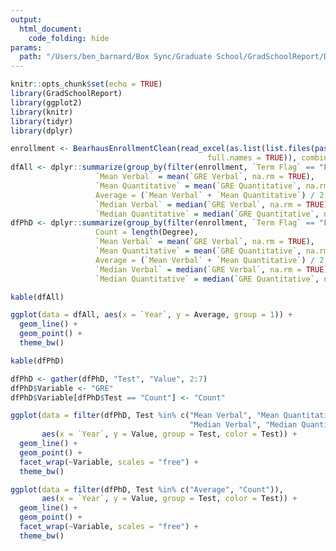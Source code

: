 ```yaml
---
output:
  html_document:
    code_folding: hide
params: 
  path: "/Users/ben_barnard/Box Sync/Graduate School/GradSchoolReport/Data"
---
```


```r
knitr::opts_chunk$set(echo = TRUE)
library(GradSchoolReport)
library(ggplot2)
library(knitr)
library(tidyr)
library(dplyr)
```

```r
enrollment <- BearhausEnrollmentClean(read_excel(as.list(list.files(paste0(params$path, "/BearhausEnrollment"), 
                                            full.names = TRUE)), combine = TRUE))
dfAll <- dplyr::summarize(group_by(filter(enrollment, `Term Flag` == "Fall"), `Year`), 
                   `Mean Verbal` = mean(`GRE Verbal`, na.rm = TRUE), 
                   `Mean Quantitative` = mean(`GRE Quantitative`, na.rm = TRUE), 
                   Average = (`Mean Verbal` + `Mean Quantitative`) / 2, 
                   `Median Verbal` = median(`GRE Verbal`, na.rm = TRUE), 
                   `Median Quantitative` = median(`GRE Quantitative`, na.rm = TRUE))
dfPhD <- dplyr::summarize(group_by(filter(enrollment, `Term Flag` == "Fall", Degree == "Doctor of Philosophy"), `Year`), 
                   Count = length(Degree),
                   `Mean Verbal` = mean(`GRE Verbal`, na.rm = TRUE), 
                   `Mean Quantitative` = mean(`GRE Quantitative`, na.rm = TRUE), 
                   Average = (`Mean Verbal` + `Mean Quantitative`) / 2, 
                   `Median Verbal` = median(`GRE Verbal`, na.rm = TRUE), 
                   `Median Quantitative` = median(`GRE Quantitative`, na.rm = TRUE))
```

```r
kable(dfAll)
```

```r
ggplot(data = dfAll, aes(x = `Year`, y = Average, group = 1)) +
  geom_line() +
  geom_point() +
  theme_bw()
```

```r
kable(dfPhD)
```

```r
dfPhD <- gather(dfPhD, "Test", "Value", 2:7)
dfPhD$Variable <- "GRE"
dfPhD$Variable[dfPhD$Test == "Count"] <- "Count"
```

```r
ggplot(data = filter(dfPhD, Test %in% c("Mean Verbal", "Mean Quantitative", "Count", 
                                        "Median Verbal", "Median Quantitative")), 
       aes(x = `Year`, y = Value, group = Test, color = Test)) +
  geom_line() +
  geom_point() +
  facet_wrap(~Variable, scales = "free") +
  theme_bw()
```

```r
ggplot(data = filter(dfPhD, Test %in% c("Average", "Count")), 
       aes(x = `Year`, y = Value, group = Test, color = Test)) +
  geom_line() +
  geom_point() +
  facet_wrap(~Variable, scales = "free") +
  theme_bw()
```


